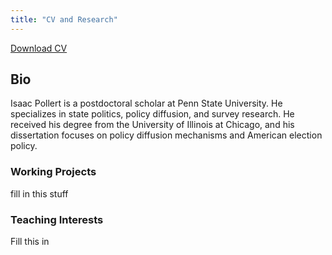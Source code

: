 ```yaml
---
title: "CV and Research"
---
```


<a href="CV.pdf#" class="download" title="Download CV as PDF">Download CV</a>			

## Bio

Isaac Pollert is a postdoctoral scholar at Penn State University. He specializes in state politics, policy diffusion, and survey research. He received his degree from the University of Illinois at Chicago, and his dissertation focuses on policy diffusion mechanisms and American election policy.

### Working Projects

fill in this stuff
<br>



### Teaching Interests

Fill this in
